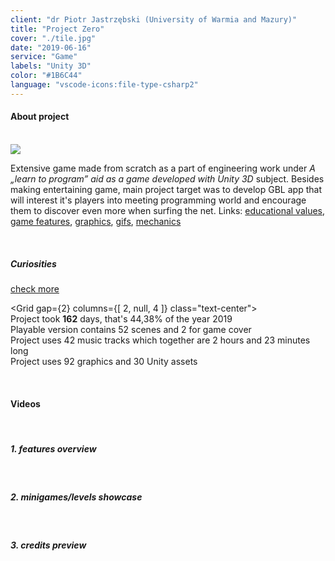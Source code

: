 ```yaml
---
client: "dr Piotr Jastrzębski (University of Warmia and Mazury)"
title: "Project Zero"
cover: "./tile.jpg"
date: "2019-06-16"
service: "Game"
labels: "Unity 3D"
color: "#1B6C44"
language: "vscode-icons:file-type-csharp2"
---
```



<h4>About project</h4>

<br/>

<img class="img-small mr-3 mt-1 fl" style="border-radius: 2%;" src="https://raw.githubusercontent.com/trolit/projectZero/storage/photos/front.jpg"/>

Extensive game made from scratch as a part of engineering work under <em>A „learn to program” aid as a game developed with Unity 3D</em> subject. Besides making entertaining game, main project target was to develop GBL app that will interest it's players into meeting programming world and encourage them to discover even more when surfing the net. Links: <a href="https://github.com/trolit/projectZero/blob/master/README_en.md#educational-values" target="_blank">educational values</a>, <a href="https://github.com/trolit/projectZero/blob/master/README_dev_en.md#game-includes" target="_blank">game features</a>, <a href="https://github.com/trolit/projectZero/blob/master/README_en.md#screens-from-the-game" target="_blank">graphics</a>, <a href="https://github.com/trolit/projectZero/blob/master/SHOWCASE_en.md#animated-screens" target="_blank">gifs</a>, <a href="https://github.com/trolit/projectZero/blob/master/README_dev_en.md#mechanic" target="_blank">mechanics</a>   

<br/>

<h5>Curiosities</h5>
<Typography variant="subtitle2"><a href="https://github.com/trolit/projectZero/blob/master/README_dev_en.md#documentation" target="_blank">check more</a></Typography>

<Grid
  gap={2}
  columns={[ 2, null, 4 ]}
  class="text-center">
  <Box><span class="iconify star-icon" data-icon="noto:star" data-inline="false"></span><br/>Project took <strong>162</strong> days, that's 44,38% of the year 2019</Box>
  <Box><span class="iconify star-icon" data-icon="noto:star" data-inline="false"></span><br/>Playable version contains 52 scenes and 2 for game cover</Box>
  <Box><span class="iconify star-icon" data-icon="noto:star" data-inline="false"></span><br/>Project uses 42 music tracks which together are 2 hours and 23 minutes long</Box>
  <Box><span class="iconify star-icon" data-icon="noto:star" data-inline="false"></span><br/>Project uses 92 graphics and 30 Unity assets</Box>
</Grid>

<br/>

<h4>Videos</h4>

<br/>

<Paper elevation={3}>
  <h5 class="p-1">1. features overview</h5>
  <YouTube youTubeId="W4FGTbqTwsY" />
</Paper>

<br/>

<Paper elevation={3}>
  <h5 class="p-1">2. minigames/levels showcase</h5>
  <YouTube youTubeId="UtQ0g11_Juc" />
</Paper>

<br/>

<Paper elevation={3}>
  <h5 class="p-1">3. credits preview</h5>
  <YouTube youTubeId="dQXEqo-onDM" />
</Paper>

<Arrow/>

<GitHubButton url="https://github.com/trolit/projectZero/blob/master/README_en.md#menu"/>